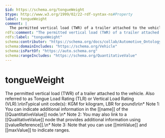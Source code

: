 ```yaml
---
$id: https://schema.org/tongueWeight
$type: http://www.w3.org/1999/02/22-rdf-syntax-ns#Property
label: tongueWeight
comment: |
  The permitted vertical load (TWR) of a trailer attached to the vehicle. Also referred to as Tongue Load Rating (TLR) or Vertical Load Rating (VLR).\n\nTypical unit code(s): KGM for kilogram, LBR for pound\n\n* Note 1: You can indicate additional information in the [[name]] of the [[QuantitativeValue]] node.\n* Note 2: You may also link to a [[QualitativeValue]] node that provides additional information using [[valueReference]].\n* Note 3: Note that you can use [[minValue]] and [[maxValue]] to indicate ranges.
rdfs:comment: "The permitted vertical load (TWR) of a trailer attached to the vehicle. Also referred to as Tongue Load Rating (TLR) or Vertical Load Rating (VLR).\\n\\nTypical unit code(s): KGM for kilogram, LBR for pound\\n\\n* Note 1: You can indicate additional information in the [[name]] of the [[QuantitativeValue]] node.\\n* Note 2: You may also link to a [[QualitativeValue]] node that provides additional information using [[valueReference]].\\n* Note 3: Note that you can use [[minValue]] and [[maxValue]] to indicate ranges."
rdfs:label: "tongueWeight"
schema:contributor: "https://schema.org/docs/collab/Automotive_Ontology_Working_Group"
schema:domainIncludes: "https://schema.org/Vehicle"
schema:isPartOf: "https://auto.schema.org"
schema:rangeIncludes: "https://schema.org/QuantitativeValue"
---
```


# tongueWeight

The permitted vertical load (TWR) of a trailer attached to the vehicle. Also referred to as Tongue Load Rating (TLR) or Vertical Load Rating (VLR).\n\nTypical unit code(s): KGM for kilogram, LBR for pound\n\n* Note 1: You can indicate additional information in the [[name]] of the [[QuantitativeValue]] node.\n* Note 2: You may also link to a [[QualitativeValue]] node that provides additional information using [[valueReference]].\n* Note 3: Note that you can use [[minValue]] and [[maxValue]] to indicate ranges.

